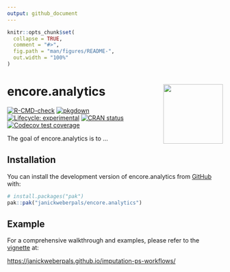 ```yaml
---
output: github_document
---
```


<!-- README.md is generated from README.Rmd. Please edit that file -->

```r
knitr::opts_chunk$set(
  collapse = TRUE,
  comment = "#>",
  fig.path = "man/figures/README-",
  out.width = "100%"
)
```

# encore.analytics <img src="man/figures/logo.png" align="right" height="139" alt="" />

<!-- badges: start -->
[![R-CMD-check](https://github.com/janickweberpals/encore.analytics/actions/workflows/R-CMD-check.yaml/badge.svg)](https://github.com/janickweberpals/encore.analytics/actions/workflows/R-CMD-check.yaml)
[![pkgdown](https://github.com/janickweberpals/encore.analytics/workflows/pkgdown/badge.svg)](https://github.com/janickweberpals/encore.analytics/actions/workflows/pkgdown.yaml)
[![Lifecycle: experimental](https://img.shields.io/badge/lifecycle-experimental-orange.svg)](https://lifecycle.r-lib.org/articles/stages.html#experimental)
[![CRAN status](https://www.r-pkg.org/badges/version/encore.analytics)](https://CRAN.R-project.org/package=encore.analytics)
[![Codecov test coverage](https://codecov.io/gh/janickweberpals/encore.analytics/graph/badge.svg)](https://app.codecov.io/gh/janickweberpals/encore.analytics)
<!-- badges: end -->

The goal of encore.analytics is to ...

## Installation

You can install the development version of encore.analytics from [GitHub](https://github.com/) with:

``` r
# install.packages("pak")
pak::pak("janickweberpals/encore.analytics")
```

## Example

For a comprehensive walkthrough and examples, please refer to the [vignette](https://janickweberpals.github.io/imputation-ps-workflows/) at:

<https://janickweberpals.github.io/imputation-ps-workflows/>

